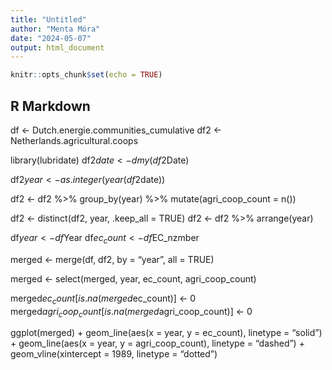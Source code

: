 ---
title: "Untitled"
author: "Menta Móra"
date: "2024-05-07"
output: html_document
---

```{r setup, include=FALSE}
knitr::opts_chunk$set(echo = TRUE)
```

## R Markdown

df <- Dutch.energie.communities_cumulative
df2 <- Netherlands.agricultural.coops

library(lubridate)
df2$date <- dmy(df2$Date)

df2$year <- as.integer(year(df2$date))

df2 <- df2 %>%
  group_by(year) %>%
  mutate(agri_coop_count = n())

df2 <- distinct(df2, year, .keep_all = TRUE)
df2 <- df2 %>% arrange(year)

df$year <- df$Year
df$ec_count <- df$EC_nzmber

merged <- merge(df, df2, by = "year", all = TRUE)

merged <- select(merged, year, ec_count, agri_coop_count)

merged$ec_count[is.na(merged$ec_count)] <- 0
merged$agri_coop_count[is.na(merged$agri_coop_count)] <- 0

ggplot(merged) +
  geom_line(aes(x = year,
                y = ec_count), linetype = "solid") +
  geom_line(aes(x = year,
                y = agri_coop_count), linetype = "dashed") +
  geom_vline(xintercept = 1989,
             linetype = "dotted")
